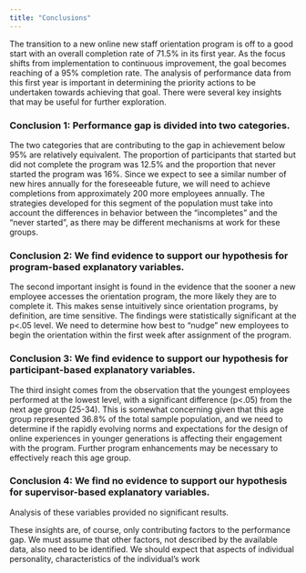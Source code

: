 ---
title: "Conclusions"
---

The transition to a new online new staff orientation program is off to a good start with an overall completion rate of 71.5% in its first year. As the focus shifts from implementation to continuous improvement, the goal becomes reaching of a 95% completion rate. The analysis of performance data from this first year is important in determining the priority actions to be undertaken towards achieving that goal. There were several key insights that may be useful for further exploration.

### Conclusion 1: Performance gap is divided into two categories.
The two categories that are contributing to the gap in achievement below 95% are relatively equivalent. The proportion of participants that started but did not complete the program was 12.5% and the proportion that never started the program was 16%. Since we expect to see a similar number of new hires annually for the foreseeable future, we will need to achieve completions from approximately 200 more employees annually. The strategies developed for this segment of the population must take into account the differences in behavior between the “incompletes” and the “never started”, as there may be different mechanisms at work for these groups.

### Conclusion 2: We find evidence to support our hypothesis for program-based explanatory variables.
The second important insight is found in the evidence that the sooner a new employee accesses the orientation program, the more likely they are to complete it. This makes sense intuitively since orientation programs, by definition, are time sensitive. The findings were statistically significant at the p<.05 level. We need to determine how best to “nudge” new employees to begin the orientation within the first week after assignment of the program.

### Conclusion 3: We find evidence to support our hypothesis for participant-based explanatory variables.
The third insight comes from the observation that the youngest employees performed at the lowest level, with a significant difference (p<.05) from the next age group (25-34). This is somewhat concerning given that this age group represented 36.8% of the total sample population, and we need to determine if the rapidly evolving norms and expectations for the design of online experiences in younger generations is affecting their engagement with the program. Further program enhancements may be necessary to effectively reach this age group.

### Conclusion 4: We find no evidence to support our hypothesis for supervisor-based explanatory variables.
Analysis of these variables provided no significant results.



These insights are, of course, only contributing factors to the performance gap. We must assume that other factors, not described by the available data, also need to be identified. We should expect that aspects of individual personality, characteristics of the individual’s work 